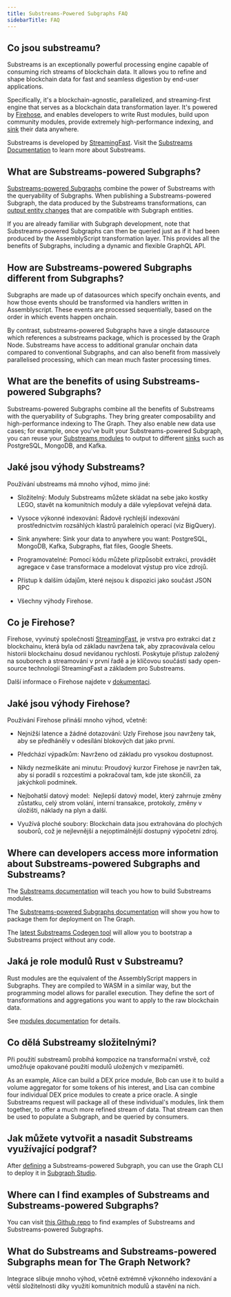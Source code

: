 ```yaml
---
title: Substreams-Powered Subgraphs FAQ
sidebarTitle: FAQ
---
```


## Co jsou substreamu?

Substreams is an exceptionally powerful processing engine capable of consuming rich streams of blockchain data. It allows you to refine and shape blockchain data for fast and seamless digestion by end-user applications.

Specifically, it's a blockchain-agnostic, parallelized, and streaming-first engine that serves as a blockchain data transformation layer. It's powered by [Firehose](https://firehose.streamingfast.io/), and enables developers to write Rust modules, build upon community modules, provide extremely high-performance indexing, and [sink](/substreams/developing/sinks/) their data anywhere.

Substreams is developed by [StreamingFast](https://www.streamingfast.io/). Visit the [Substreams Documentation](/substreams/introduction/) to learn more about Substreams.

## What are Substreams-powered Subgraphs?

[Substreams-powered Subgraphs](/sps/introduction/) combine the power of Substreams with the queryability of Subgraphs. When publishing a Substreams-powered Subgraph, the data produced by the Substreams transformations, can [output entity changes](https://github.com/streamingfast/substreams-sink-entity-changes/blob/develop/substreams-entity-change/src/tables.rs) that are compatible with Subgraph entities.

If you are already familiar with Subgraph development, note that Substreams-powered Subgraphs can then be queried just as if it had been produced by the AssemblyScript transformation layer. This provides all the benefits of Subgraphs, including a dynamic and flexible GraphQL API.

## How are Substreams-powered Subgraphs different from Subgraphs?

Subgraphs are made up of datasources which specify onchain events, and how those events should be transformed via handlers written in Assemblyscript. These events are processed sequentially, based on the order in which events happen onchain.

By contrast, substreams-powered Subgraphs have a single datasource which references a substreams package, which is processed by the Graph Node. Substreams have access to additional granular onchain data compared to conventional Subgraphs, and can also benefit from massively parallelised processing, which can mean much faster processing times.

## What are the benefits of using Substreams-powered Subgraphs?

Substreams-powered Subgraphs combine all the benefits of Substreams with the queryability of Subgraphs. They bring greater composability and high-performance indexing to The Graph. They also enable new data use cases; for example, once you've built your Substreams-powered Subgraph, you can reuse your [Substreams modules](https://docs.substreams.dev/reference-material/substreams-components/modules#modules) to output to different [sinks](https://substreams.streamingfast.io/reference-and-specs/manifests#sink) such as PostgreSQL, MongoDB, and Kafka.

## Jaké jsou výhody Substreams?

Používání ubstreams má mnoho výhod, mimo jiné:

- Složitelný: Moduly Substreams můžete skládat na sebe jako kostky LEGO, stavět na komunitních moduly a dále vylepšovat veřejná data.

- Vysoce výkonné indexování: Řádově rychlejší indexování prostřednictvím rozsáhlých klastrů paralelních operací (viz BigQuery).

- Sink anywhere: Sink your data to anywhere you want: PostgreSQL, MongoDB, Kafka, Subgraphs, flat files, Google Sheets.

- Programovatelné: Pomocí kódu můžete přizpůsobit extrakci, provádět agregace v čase transformace a modelovat výstup pro více zdrojů.

- Přístup k dalším údajům, které nejsou k dispozici jako součást JSON RPC

- Všechny výhody Firehose.

## Co je Firehose?

Firehose, vyvinutý společností [StreamingFast](https://www.streamingfast.io/), je vrstva pro extrakci dat z blockchainu, která byla od základu navržena tak, aby zpracovávala celou historii blockchainu dosud nevídanou rychlostí. Poskytuje přístup založený na souborech a streamování v první řadě a je klíčovou součástí sady open-source technologií StreamingFast a základem pro Substreams.

Další informace o Firehose najdete v [dokumentaci](https://firehose.streamingfast.io/).

## Jaké jsou výhody Firehose?

Používání Firehose přináší mnoho výhod, včetně:

- Nejnižší latence a žádné dotazování: Uzly Firehose jsou navrženy tak, aby se předháněly v odesílání blokových dat jako první.

- Předchází výpadkům: Navrženo od základu pro vysokou dostupnost.

- Nikdy nezmeškáte ani minutu: Proudový kurzor Firehose je navržen tak, aby si poradil s rozcestími a pokračoval tam, kde jste skončili, za jakýchkoli podmínek.

- Nejbohatší datový model:  Nejlepší datový model, který zahrnuje změny zůstatku, celý strom volání, interní transakce, protokoly, změny v úložišti, náklady na plyn a další.

- Využívá ploché soubory: Blockchain data jsou extrahována do plochých souborů, což je nejlevnější a nejoptimálnější dostupný výpočetní zdroj.

## Where can developers access more information about Substreams-powered Subgraphs and Substreams?

The [Substreams documentation](/substreams/introduction/) will teach you how to build Substreams modules.

The [Substreams-powered Subgraphs documentation](/sps/introduction/) will show you how to package them for deployment on The Graph.

The [latest Substreams Codegen tool](https://streamingfastio.medium.com/substreams-codegen-no-code-tool-to-bootstrap-your-project-a11efe0378c6) will allow you to bootstrap a Substreams project without any code.

## Jaká je role modulů Rust v Substreamu?

Rust modules are the equivalent of the AssemblyScript mappers in Subgraphs. They are compiled to WASM in a similar way, but the programming model allows for parallel execution. They define the sort of transformations and aggregations you want to apply to the raw blockchain data.

See [modules documentation](https://docs.substreams.dev/reference-material/substreams-components/modules#modules) for details.

## Co dělá Substreamy složitelnými?

Při použití substreamů probíhá kompozice na transformační vrstvě, což umožňuje opakované použití modulů uložených v mezipaměti.

As an example, Alice can build a DEX price module, Bob can use it to build a volume aggregator for some tokens of his interest, and Lisa can combine four individual DEX price modules to create a price oracle. A single Substreams request will package all of these individual's modules, link them together, to offer a much more refined stream of data. That stream can then be used to populate a Subgraph, and be queried by consumers.

## Jak můžete vytvořit a nasadit Substreams využívající podgraf?

After [defining](/sps/introduction/) a Substreams-powered Subgraph, you can use the Graph CLI to deploy it in [Subgraph Studio](https://thegraph.com/studio/).

## Where can I find examples of Substreams and Substreams-powered Subgraphs?

You can visit [this Github repo](https://github.com/pinax-network/awesome-substreams) to find examples of Substreams and Substreams-powered Subgraphs.

## What do Substreams and Substreams-powered Subgraphs mean for The Graph Network?

Integrace slibuje mnoho výhod, včetně extrémně výkonného indexování a větší složitelnosti díky využití komunitních modulů a stavění na nich.
